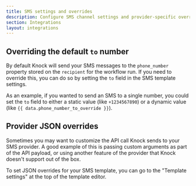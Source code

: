 ```yaml
---
title: SMS settings and overrides
description: Configure SMS channel settings and provider-specific overrides for message delivery and tracking options.
section: Integrations
layout: integrations
---
```


## Overriding the default `to` number

By default Knock will send your SMS messages to the `phone_number` property stored on the `recipient` for the workflow run. If you need to override this, you can do so by setting the `to` field in the SMS template settings.

As an example, if you wanted to send an SMS to a single number, you could set the `to` field to either a static value (like `+1234567890`) or a dynamic value (like `{{ data.phone_number_to_override }}`).

## Provider JSON overrides

Sometimes you may want to customize the API call Knock sends to your SMS provider. A good example of this is passing custom arguments as part of the API payload, or using another feature of the provider that Knock doesn't support out of the box.

To set JSON overrides for your SMS template, you can go to the "Template settings" at the top of the template editor.
